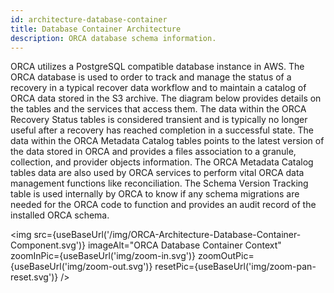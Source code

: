 ```yaml
---
id: architecture-database-container
title: Database Container Architecture
description: ORCA database schema information.
---
```



ORCA utilizes a PostgreSQL compatible database instance in AWS. The ORCA database
is used to order to track and manage the status of a recovery in a typical recover
data workflow and to maintain a catalog of ORCA data stored in the S3
archive. The diagram below provides details on the tables and the services that
access them. The data within the ORCA Recovery Status tables is considered transient
and is typically no longer useful after a recovery has reached completion in a
successful state. The data within the ORCA Metadata Catalog tables points to the
latest version of the data stored in ORCA and provides a files association to a
granule, collection, and provider objects information. The ORCA Metadata Catalog
tables data are also used by ORCA services to perform vital ORCA data management
functions like reconciliation. The Schema Version Tracking table is used internally
by ORCA to know if any schema migrations are needed for the ORCA code to function
and provides an audit record of the installed ORCA schema.

<img src={useBaseUrl('/img/ORCA-Architecture-Database-Container-Component.svg')}
imageAlt="ORCA Database Container Context"
zoomInPic={useBaseUrl('img/zoom-in.svg')}
zoomOutPic={useBaseUrl('img/zoom-out.svg')}
resetPic={useBaseUrl('img/zoom-pan-reset.svg')} />
